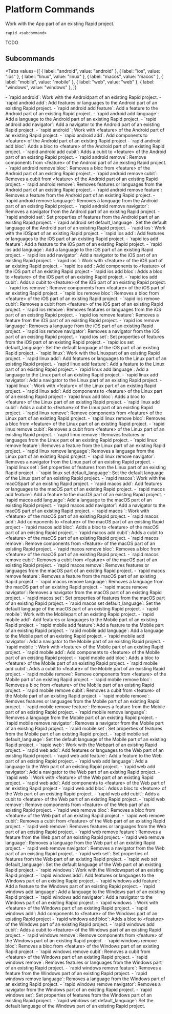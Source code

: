 # Platform Commands

Work with the App part of an existing Rapid project.

```
rapid <subcommand>
```

TODO

## Subcommands

<Tabs
  values={[
    { label: "android", value: "android" },
    { label: "ios", value: "ios" },
    { label: "linux", value: "linux" },
    { label: "macos", value: "macos" },
    { label: "mobile", value: "mobile" },
    { label: "web", value: "web" },
    { label: "windows", value: "windows" },
  ]}
>
<TabItem value="android">
- `rapid android`: Work with the Androidpart of an existing Rapid project.
  - `rapid android add`: Add features or languages to the Android part of an existing Rapid project.
    - `rapid android add feature`: Add a feature to the Android part of an existing Rapid project.
    - `rapid android add language`: Add a language to the Android part of an existing Rapid project.
    - `rapid android add navigator`: Add a navigator to the Android part of an existing Rapid project.
  - `rapid android <feature>`: Work with &lt;feature&gt; of the Android part of an existing Rapid project.
    - `rapid android <feature> add`: Add components to &lt;feature&gt; of the Android part of an existing Rapid project
      - `rapid android <feature> add bloc`: Adds a bloc to &lt;feature&gt; of the Android part of an existing Rapid project.
      - `rapid android <feature> add cubit`: Adds a cubit to &lt;feature&gt; of the Android part of an existing Rapid project.
    - `rapid android <feature> remove`: Remove components from &lt;feature&gt; of the Android part of an existing Rapid project.
      - `rapid android <feature> remove bloc`: Removes a bloc from &lt;feature&gt; of the Android part of an existing Rapid project.
      - `rapid android <feature> remove cubit`: Removes a cubit from &lt;feature&gt; of the Android part of an existing Rapid project.
  - `rapid android remove`: Removes features or languages from the Android part of an existing Rapid project.
    - `rapid android remove feature`: Removes a feature from the Android part of an existing Rapid project.
    - `rapid android remove language`: Removes a language from the Android part of an existing Rapid project.
    - `rapid android remove navigator`: Removes a navigator from the Android part of an existing Rapid project.
  - `rapid android set`: Set properties of features from the Android part of an existing Rapid project.
    - `rapid android set default_language`: Set the default language of the Android part of an existing Rapid project.
</TabItem>
<TabItem value="ios">
- `rapid ios`: Work with the iOSpart of an existing Rapid project.
  - `rapid ios add`: Add features or languages to the iOS part of an existing Rapid project.
    - `rapid ios add feature`: Add a feature to the iOS part of an existing Rapid project.
    - `rapid ios add language`: Add a language to the iOS part of an existing Rapid project.
    - `rapid ios add navigator`: Add a navigator to the iOS part of an existing Rapid project.
  - `rapid ios <feature>`: Work with &lt;feature&gt; of the iOS part of an existing Rapid project.
    - `rapid ios <feature> add`: Add components to &lt;feature&gt; of the iOS part of an existing Rapid project
      - `rapid ios <feature> add bloc`: Adds a bloc to &lt;feature&gt; of the iOS part of an existing Rapid project.
      - `rapid ios <feature> add cubit`: Adds a cubit to &lt;feature&gt; of the iOS part of an existing Rapid project.
    - `rapid ios <feature> remove`: Remove components from &lt;feature&gt; of the iOS part of an existing Rapid project.
      - `rapid ios <feature> remove bloc`: Removes a bloc from &lt;feature&gt; of the iOS part of an existing Rapid project.
      - `rapid ios <feature> remove cubit`: Removes a cubit from &lt;feature&gt; of the iOS part of an existing Rapid project.
  - `rapid ios remove`: Removes features or languages from the iOS part of an existing Rapid project.
    - `rapid ios remove feature`: Removes a feature from the iOS part of an existing Rapid project.
    - `rapid ios remove language`: Removes a language from the iOS part of an existing Rapid project.
    - `rapid ios remove navigator`: Removes a navigator from the iOS part of an existing Rapid project.
  - `rapid ios set`: Set properties of features from the iOS part of an existing Rapid project.
    - `rapid ios set default_language`: Set the default language of the iOS part of an existing Rapid project.
</TabItem>
<TabItem value="linux">
- `rapid linux`: Work with the Linuxpart of an existing Rapid project.
  - `rapid linux add`: Add features or languages to the Linux part of an existing Rapid project.
    - `rapid linux add feature`: Add a feature to the Linux part of an existing Rapid project.
    - `rapid linux add language`: Add a language to the Linux part of an existing Rapid project.
    - `rapid linux add navigator`: Add a navigator to the Linux part of an existing Rapid project.
  - `rapid linux <feature>`: Work with &lt;feature&gt; of the Linux part of an existing Rapid project.
    - `rapid linux <feature> add`: Add components to &lt;feature&gt; of the Linux part of an existing Rapid project
      - `rapid linux <feature> add bloc`: Adds a bloc to &lt;feature&gt; of the Linux part of an existing Rapid project.
      - `rapid linux <feature> add cubit`: Adds a cubit to &lt;feature&gt; of the Linux part of an existing Rapid project.
    - `rapid linux <feature> remove`: Remove components from &lt;feature&gt; of the Linux part of an existing Rapid project.
      - `rapid linux <feature> remove bloc`: Removes a bloc from &lt;feature&gt; of the Linux part of an existing Rapid project.
      - `rapid linux <feature> remove cubit`: Removes a cubit from &lt;feature&gt; of the Linux part of an existing Rapid project.
  - `rapid linux remove`: Removes features or languages from the Linux part of an existing Rapid project.
    - `rapid linux remove feature`: Removes a feature from the Linux part of an existing Rapid project.
    - `rapid linux remove language`: Removes a language from the Linux part of an existing Rapid project.
    - `rapid linux remove navigator`: Removes a navigator from the Linux part of an existing Rapid project.
  - `rapid linux set`: Set properties of features from the Linux part of an existing Rapid project.
    - `rapid linux set default_language`: Set the default language of the Linux part of an existing Rapid project.
</TabItem>
<TabItem value="macos">
- `rapid macos`: Work with the macOSpart of an existing Rapid project.
  - `rapid macos add`: Add features or languages to the macOS part of an existing Rapid project.
    - `rapid macos add feature`: Add a feature to the macOS part of an existing Rapid project.
    - `rapid macos add language`: Add a language to the macOS part of an existing Rapid project.
    - `rapid macos add navigator`: Add a navigator to the macOS part of an existing Rapid project.
  - `rapid macos <feature>`: Work with &lt;feature&gt; of the macOS part of an existing Rapid project.
    - `rapid macos <feature> add`: Add components to &lt;feature&gt; of the macOS part of an existing Rapid project
      - `rapid macos <feature> add bloc`: Adds a bloc to &lt;feature&gt; of the macOS part of an existing Rapid project.
      - `rapid macos <feature> add cubit`: Adds a cubit to &lt;feature&gt; of the macOS part of an existing Rapid project.
    - `rapid macos <feature> remove`: Remove components from &lt;feature&gt; of the macOS part of an existing Rapid project.
      - `rapid macos <feature> remove bloc`: Removes a bloc from &lt;feature&gt; of the macOS part of an existing Rapid project.
      - `rapid macos <feature> remove cubit`: Removes a cubit from &lt;feature&gt; of the macOS part of an existing Rapid project.
  - `rapid macos remove`: Removes features or languages from the macOS part of an existing Rapid project.
    - `rapid macos remove feature`: Removes a feature from the macOS part of an existing Rapid project.
    - `rapid macos remove language`: Removes a language from the macOS part of an existing Rapid project.
    - `rapid macos remove navigator`: Removes a navigator from the macOS part of an existing Rapid project.
  - `rapid macos set`: Set properties of features from the macOS part of an existing Rapid project.
    - `rapid macos set default_language`: Set the default language of the macOS part of an existing Rapid project.
</TabItem>
<TabItem value="mobile">
- `rapid mobile`: Work with the Mobilepart of an existing Rapid project.
  - `rapid mobile add`: Add features or languages to the Mobile part of an existing Rapid project.
    - `rapid mobile add feature`: Add a feature to the Mobile part of an existing Rapid project.
    - `rapid mobile add language`: Add a language to the Mobile part of an existing Rapid project.
    - `rapid mobile add navigator`: Add a navigator to the Mobile part of an existing Rapid project.
  - `rapid mobile <feature>`: Work with &lt;feature&gt; of the Mobile part of an existing Rapid project.
    - `rapid mobile <feature> add`: Add components to &lt;feature&gt; of the Mobile part of an existing Rapid project
      - `rapid mobile <feature> add bloc`: Adds a bloc to &lt;feature&gt; of the Mobile part of an existing Rapid project.
      - `rapid mobile <feature> add cubit`: Adds a cubit to &lt;feature&gt; of the Mobile part of an existing Rapid project.
    - `rapid mobile <feature> remove`: Remove components from &lt;feature&gt; of the Mobile part of an existing Rapid project.
      - `rapid mobile <feature> remove bloc`: Removes a bloc from &lt;feature&gt; of the Mobile part of an existing Rapid project.
      - `rapid mobile <feature> remove cubit`: Removes a cubit from &lt;feature&gt; of the Mobile part of an existing Rapid project.
  - `rapid mobile remove`: Removes features or languages from the Mobile part of an existing Rapid project.
    - `rapid mobile remove feature`: Removes a feature from the Mobile part of an existing Rapid project.
    - `rapid mobile remove language`: Removes a language from the Mobile part of an existing Rapid project.
    - `rapid mobile remove navigator`: Removes a navigator from the Mobile part of an existing Rapid project.
  - `rapid mobile set`: Set properties of features from the Mobile part of an existing Rapid project.
    - `rapid mobile set default_language`: Set the default language of the Mobile part of an existing Rapid project.
</TabItem>
<TabItem value="web">
- `rapid web`: Work with the Webpart of an existing Rapid project.
  - `rapid web add`: Add features or languages to the Web part of an existing Rapid project.
    - `rapid web add feature`: Add a feature to the Web part of an existing Rapid project.
    - `rapid web add language`: Add a language to the Web part of an existing Rapid project.
    - `rapid web add navigator`: Add a navigator to the Web part of an existing Rapid project.
  - `rapid web <feature>`: Work with &lt;feature&gt; of the Web part of an existing Rapid project.
    - `rapid web <feature> add`: Add components to &lt;feature&gt; of the Web part of an existing Rapid project
      - `rapid web <feature> add bloc`: Adds a bloc to &lt;feature&gt; of the Web part of an existing Rapid project.
      - `rapid web <feature> add cubit`: Adds a cubit to &lt;feature&gt; of the Web part of an existing Rapid project.
    - `rapid web <feature> remove`: Remove components from &lt;feature&gt; of the Web part of an existing Rapid project.
      - `rapid web <feature> remove bloc`: Removes a bloc from &lt;feature&gt; of the Web part of an existing Rapid project.
      - `rapid web <feature> remove cubit`: Removes a cubit from &lt;feature&gt; of the Web part of an existing Rapid project.
  - `rapid web remove`: Removes features or languages from the Web part of an existing Rapid project.
    - `rapid web remove feature`: Removes a feature from the Web part of an existing Rapid project.
    - `rapid web remove language`: Removes a language from the Web part of an existing Rapid project.
    - `rapid web remove navigator`: Removes a navigator from the Web part of an existing Rapid project.
  - `rapid web set`: Set properties of features from the Web part of an existing Rapid project.
    - `rapid web set default_language`: Set the default language of the Web part of an existing Rapid project.
</TabItem>
<TabItem value="windows">
- `rapid windows`: Work with the Windowspart of an existing Rapid project.
  - `rapid windows add`: Add features or languages to the Windows part of an existing Rapid project.
    - `rapid windows add feature`: Add a feature to the Windows part of an existing Rapid project.
    - `rapid windows add language`: Add a language to the Windows part of an existing Rapid project.
    - `rapid windows add navigator`: Add a navigator to the Windows part of an existing Rapid project.
  - `rapid windows <feature>`: Work with &lt;feature&gt; of the Windows part of an existing Rapid project.
    - `rapid windows <feature> add`: Add components to &lt;feature&gt; of the Windows part of an existing Rapid project
      - `rapid windows <feature> add bloc`: Adds a bloc to &lt;feature&gt; of the Windows part of an existing Rapid project.
      - `rapid windows <feature> add cubit`: Adds a cubit to &lt;feature&gt; of the Windows part of an existing Rapid project.
    - `rapid windows <feature> remove`: Remove components from &lt;feature&gt; of the Windows part of an existing Rapid project.
      - `rapid windows <feature> remove bloc`: Removes a bloc from &lt;feature&gt; of the Windows part of an existing Rapid project.
      - `rapid windows <feature> remove cubit`: Removes a cubit from &lt;feature&gt; of the Windows part of an existing Rapid project.
  - `rapid windows remove`: Removes features or languages from the Windows part of an existing Rapid project.
    - `rapid windows remove feature`: Removes a feature from the Windows part of an existing Rapid project.
    - `rapid windows remove language`: Removes a language from the Windows part of an existing Rapid project.
    - `rapid windows remove navigator`: Removes a navigator from the Windows part of an existing Rapid project.
  - `rapid windows set`: Set properties of features from the Windows part of an existing Rapid project.
    - `rapid windows set default_language`: Set the default language of the Windows part of an existing Rapid project.
</TabItem>
</Tabs>
